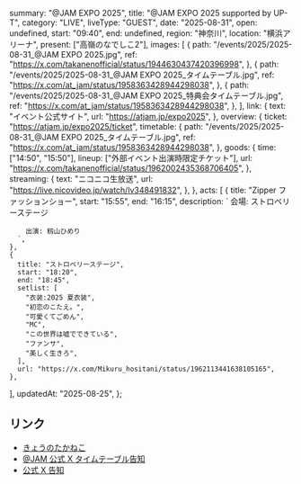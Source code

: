  summary: "@JAM EXPO 2025",
  title: "@JAM EXPO 2025 supported by UP-T",
  category: "LIVE",
  liveType: "GUEST",
  date: "2025-08-31",
  open: undefined,
  start: "09:40",
  end: undefined,
  region: "神奈川",
  location: "横浜アリーナ",
  present: ["高嶺のなでしこ2"],
  images: [
    {
      path: "/events/2025/2025-08-31_@JAM EXPO 2025.jpg",
      ref: "https://x.com/takanenofficial/status/1944630437420396998",
    },
    {
      path: "/events/2025/2025-08-31_@JAM EXPO 2025_タイムテーブル.jpg",
      ref: "https://x.com/at_jam/status/1958363428944298038",
    },
    {
      path: "/events/2025/2025-08-31_@JAM EXPO 2025_特典会タイムテーブル.jpg",
      ref: "https://x.com/at_jam/status/1958363428944298038",
    },
  ],
  link: {
    text: "イベント公式サイト",
    url: "https://atjam.jp/expo2025",
  },
  overview: {
    ticket: "https://atjam.jp/expo2025/ticket",
    timetable: {
      path: "/events/2025/2025-08-31_@JAM EXPO 2025_タイムテーブル.jpg",
      ref: "https://x.com/at_jam/status/1958363428944298038",
    },
    goods: {
      time: ["14:50", "15:50"],
      lineup: ["外部イベント出演時限定チケット"],
      url: "https://x.com/takanenofficial/status/1962002435368706405",
    },
    streaming: {
      text: "ニコニコ生放送",
      url: "https://live.nicovideo.jp/watch/lv348491832",
    },
  },
  acts: [
    {
      title: "Zipper ファッションショー",
      start: "15:55",
      end: "16:15",
      description: `
        会場: ストロベリーステージ
        
        出演: 籾山ひめり
      `,
    },
    {
      title: "ストロベリーステージ",
      start: "18:20",
      end: "18:45",
      setlist: [
        "衣装:2025 夏衣装",
        "初恋のこたえ。",
        "可愛くてごめん",
        "MC",
        "この世界は嘘でできている",
        "ファンサ",
        "美しく生きろ",
      ],
      url: "https://x.com/Mikuru_hositani/status/1962113441638105165",
    },
  ],
  updatedAt: "2025-08-25",
};

## リンク

- [きょうのたかねこ](https://x.com/takanenofficial/status/1962002435368706405)
- [@JAM 公式 X タイムテーブル告知](https://x.com/at_jam/status/1958363428944298038)
- [公式 X 告知](https://x.com/takanenofficial/status/1944630437420396998)
